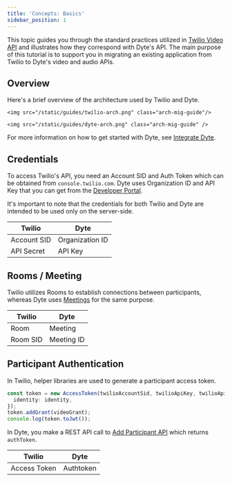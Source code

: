 ```yaml
---
title: 'Concepts: Basics'
sidebar_position: 1
---
```


This topic guides you through the standard practices utilized in [Twilio Video API](https://www.twilio.com/docs/video) and illustrates how they correspond with Dyte's API. The main purpose of this tutorial is to support you in migrating an existing application from Twilio to Dyte's video and audio APIs.

## Overview

Here's a brief overview of the architecture used by Twilio and Dyte.

<Tabs>
  <TabItem value="Twilio" label="Twilio Basic Flow">
    
    <img src="/static/guides/twilio-arch.png" class="arch-mig-guide"/>
    
  </TabItem>
   <TabItem value="Dyte" label="Dyte Basic Flow">
    
    <img src="/static/guides/dyte-arch.png" class="arch-mig-guide" />

  </TabItem>
</Tabs>

For more information on how to get started with Dyte, see [Integrate Dyte](/getting-started#integrate-dyte).

## Credentials

To access Twilio's API, you need an Account SID and Auth Token which can be obtained from `console.twilio.com`. Dyte uses Organization ID and API Key that you can get from the [Developer Portal](https://dev.dyte.io).

It's important to note that the credentials for both Twilio and Dyte are intended to be used only on the server-side.

| **Twilio**  | **Dyte**        |
| ----------- | --------------- |
| Account SID | Organization ID |
| API Secret  | API Key         |

## Rooms / Meeting

Twilio utilizes Rooms to establish connections between participants, whereas Dyte uses [Meetings](/api#/operations/create_meeting) for the same purpose.

| **Twilio** | **Dyte**   |
| ---------- | ---------- |
| Room       | Meeting    |
| Room SID   | Meeting ID |

## Participant Authentication

In Twilio, helper libraries are used to generate a participant access token.

```ts
const token = new AccessToken(twilioAccountSid, twilioApiKey, twilioApiSecret, {
  identity: identity,
});
token.addGrant(videoGrant);
console.log(token.toJwt());
```

In Dyte, you make a REST API call to [Add Participant API](/api/#/operations/add_participant) which returns `authToken`.

| **Twilio**   | **Dyte**  |
| ------------ | --------- |
| Access Token | Authtoken |
